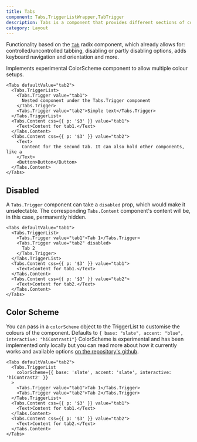 ```yaml
---
title: Tabs
component: Tabs,TriggerListWrapper,TabTrigger
description: Tabs is a component that provides different sections of content that are displayed one at a time.
category: Layout
---
```


Functionality based on the [`Tab`](https://www.radix-ui.com/docs/primitives/components/tabs) radix component, which already allows for: controlled/uncontrolled tabbing, disabling or partly disabling options, adds keyboard navigation and orientation and more.

Implements experimental ColorScheme component to allow multiple colour setups.

```tsx preview
<Tabs defaultValue="tab2">
  <Tabs.TriggerList>
    <Tabs.Trigger value="tab1">
      Nested component under the Tabs.Trigger component
    </Tabs.Trigger>
    <Tabs.Trigger value="tab2">Simple text</Tabs.Trigger>
  </Tabs.TriggerList>
  <Tabs.Content css={{ p: '$3' }} value="tab1">
    <Text>Content for tab1.</Text>
  </Tabs.Content>
  <Tabs.Content css={{ p: '$3' }} value="tab2">
    <Text>
      Content for the second tab. It can also hold other components, like a
    </Text>
    <Button>Button</Button>
  </Tabs.Content>
</Tabs>
```

## Disabled

A `Tabs.Trigger` component can take a `disabled` prop, which would make it unselectable.
The corresponding `Tabs.Content` component's content will be, in this case, permanently hidden.

```tsx preview
<Tabs defaultValue="tab1">
  <Tabs.TriggerList>
    <Tabs.Trigger value="tab1">Tab 1</Tabs.Trigger>
    <Tabs.Trigger value="tab2" disabled>
      Tab 2
    </Tabs.Trigger>
  </Tabs.TriggerList>
  <Tabs.Content css={{ p: '$3' }} value="tab1">
    <Text>Content for tab1.</Text>
  </Tabs.Content>
  <Tabs.Content css={{ p: '$3' }} value="tab2">
    <Text>Content for tab2.</Text>
  </Tabs.Content>
</Tabs>
```

## Color Scheme

You can pass in a `colorScheme` object to the TriggerList to customise the colours of the component.
Defaults to `{ base: "slate", accent: "blue", interactive: "hiContrast1"}`
ColorScheme is experimental and has been implemented only locally but you can read more about how it
currently works and available options [on the repository's github](https://github.com/Atom-Learning/components/tree/main/color-scheme#readme).

```tsx preview live
<Tabs defaultValue="tab2">
  <Tabs.TriggerList
    colorScheme={{ base: 'slate', accent: 'slate', interactive: 'hiContrast2' }}
  >
    <Tabs.Trigger value="tab1">Tab 1</Tabs.Trigger>
    <Tabs.Trigger value="tab2">Tab 2</Tabs.Trigger>
  </Tabs.TriggerList>
  <Tabs.Content css={{ p: '$3' }} value="tab1">
    <Text>Content for tab1.</Text>
  </Tabs.Content>
  <Tabs.Content css={{ p: '$3' }} value="tab2">
    <Text>Content for tab2.</Text>
  </Tabs.Content>
</Tabs>
```
